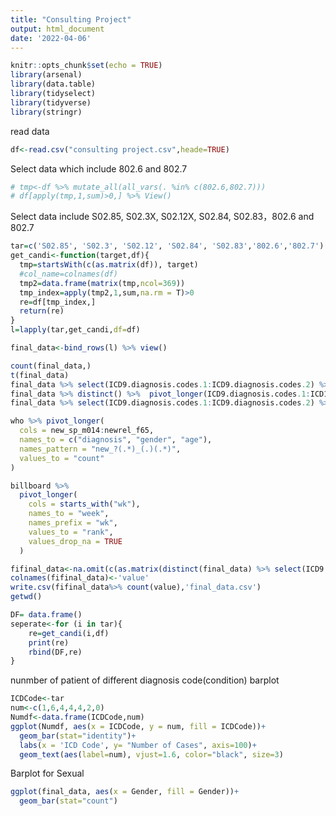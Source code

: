 ```yaml
---
title: "Consulting Project"
output: html_document
date: '2022-04-06'
---
```


```r
knitr::opts_chunk$set(echo = TRUE)
library(arsenal)
library(data.table)
library(tidyselect)
library(tidyverse)
library(stringr)
```

read data
```r
df<-read.csv("consulting project.csv",heade=TRUE)
```

Select data which include 802.6 and 802.7
```r
# tmp<-df %>% mutate_all(all_vars(. %in% c(802.6,802.7)))
# df[apply(tmp,1,sum)>0,] %>% View()
```

Select data include S02.85, S02.3X, S02.12X, S02.84, S02.83，802.6 and 802.7
```r
tar=c('S02.85', 'S02.3', 'S02.12', 'S02.84', 'S02.83','802.6','802.7')
get_candi<-function(target,df){
  tmp=startsWith(c(as.matrix(df)), target)
  #col_name=colnames(df)
  tmp2=data.frame(matrix(tmp,ncol=369))
  tmp_index=apply(tmp2,1,sum,na.rm = T)>0
  re=df[tmp_index,]
  return(re)
}
l=lapply(tar,get_candi,df=df)

final_data<-bind_rows(l) %>% view()

count(final_data,)
t(final_data)
final_data %>% select(ICD9.diagnosis.codes.1:ICD9.diagnosis.codes.2) %>% as.character()
final_data %>% distinct() %>%  pivot_longer(ICD9.diagnosis.codes.1:ICD10.diagnosis.codes.33,names_to ='surgery',values_to = 'value')
final_data %>% select(ICD9.diagnosis.codes.1:ICD9.diagnosis.codes.2) %>% pivot_longer(ICD9.diagnosis.codes.1:ICD9.diagnosis.codes.2,names_to = 'surgery',values_to = 'value')

who %>% pivot_longer(
  cols = new_sp_m014:newrel_f65,
  names_to = c("diagnosis", "gender", "age"),
  names_pattern = "new_?(.*)_(.)(.*)",
  values_to = "count"
)

billboard %>%
  pivot_longer(
    cols = starts_with("wk"),
    names_to = "week",
    names_prefix = "wk",
    values_to = "rank",
    values_drop_na = TRUE
  )

fifinal_data<-na.omit(c(as.matrix(distinct(final_data) %>% select(ICD9.diagnosis.codes.1:ICD10.diagnosis.codes.33)))) %>% data.frame() 
colnames(fifinal_data)<-'value'
write.csv(fifinal_data%>% count(value),'final_data.csv')
getwd()
```

```r


DF= data.frame()
seperate<-for (i in tar){
    re=get_candi(i,df)
    print(re)
    rbind(DF,re)
}
```

nunmber of patient of different diagnosis code(condition) barplot

```r
ICDCode<-tar
num<-c(1,6,4,4,4,2,0)
Numdf<-data.frame(ICDCode,num)
ggplot(Numdf, aes(x = ICDCode, y = num, fill = ICDCode))+
  geom_bar(stat="identity")+
  labs(x = 'ICD Code', y= "Number of Cases", axis=100)+
  geom_text(aes(label=num), vjust=1.6, color="black", size=3)
```


Barplot for Sexual
```r
ggplot(final_data, aes(x = Gender, fill = Gender))+
  geom_bar(stat="count")
```

